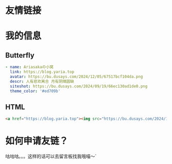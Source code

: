 # 友情链接

<FriendLinks />

# 我的信息

## Butterfly

```YAML
- name: Ariasakaの小窝
  link: https://blog.yaria.top
  avatar: https://bu.dusays.com/2024/12/05/67517bcf104da.png
  descr: 人有悲欢离合 月有阴晴圆缺
  siteshot: https://bu.dusays.com/2024/09/19/66ec130ad1de0.png
  theme_color: '#ed709b'
```
## HTML


```HTML
<a href="https://blog.yaria.top"><img src="https://bu.dusays.com/2024/12/05/67517bcf104da.png" alt="avatar">Ariasakaの小窝</a>
```

# 如何申请友链？

咕咕咕。。。这样的话可以去留言板找我哦喵～`